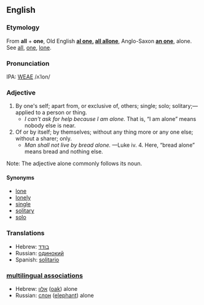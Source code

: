 ==English==
===Etymology===
From '''all''' + '''one''', Old English '''[[al one]], [[all allone]]''', Anglo-Saxon '''[[an one]]''', alone.  See [[all]], [[one]], [[lone]].

===Pronunciation===
IPA: [[WEAE]] /ʌˈlon/

===Adjective===
# By one's self; apart from, or exclusive of, others; single; solo; solitary;&mdash;applied to a person or thing.
#* ''I can't ask for help because I am alone.''  That is, &ldquo;I am alone&rdquo; means nobody else is near.
# Of or by itself; by themselves; without any thing more or any one else; without a sharer; only.
#* ''Man shall not live by bread alone.'' &mdash;Luke iv. 4.  Here, &ldquo;bread alone&rdquo; means bread and nothing else.

Note: The adjective alone commonly follows its noun.


====Synonyms====
*[[lone]]
*[[lonely]]
*[[single]]
*[[solitary]]
*[[solo]]

===Translations===
*Hebrew: [[:he:בודד|בודד]]
*Russian: [[:ru:одинокий|одинокий]]
*Spanish: [[solitario]]

===[[multilingual associations]]===
*Hebrew: [[:he:אלון|אלון]] ([[oak]]) alone
*Russian: [[:ru:слон|слон]] ([[elephant]]) alone

<!-- material copied from Webster's Revised Unabridged Dictionary (1913) -->